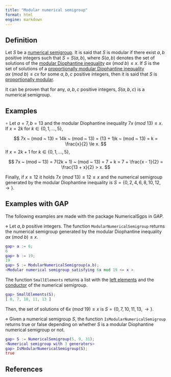 ```yaml
---
title: "Modular numerical semigroup"
format: html
engine: markdown
---
```


<!-- Definición de Num. Sem. -->

## Definition

Let $S$ be a [numerical semigroup](../Basic-concepts/Numerical-semigroup.qmd). It is said that $S$ is modular if there exist $a, b$ positive integers such that $S = S(a, b)$, where $S(a,b)$ denotes the set of solutions of the [modular Diophantine inequality](../Prop-modular-NS/Mod-Diophantine-ineq.qmd) $ax ~ (mod ~ b) \le x$. If $S$ is the set of solutions of a [proportionally modular Diophantine inequality](../Prop-modular-NS/Prop-mod-Diophantine-ineq.qmd) $ax ~ (mod ~ b) \le cx$ for some $a,b,c$ positive integers, then it is said that $S$ is [proportionally modular](NS-prop-modular.qmd).

It can be proven that for any, $a,b,c$ positive integers, $S(a,b,c)$ is a numerical semigroup.

## Examples

$\circ$ Let $a = 7, b = 13$ and the modular Diophantine inequality $7x ~ (mod ~ 13) \le x$. If $x = 2k$ for $k \in \{0, 1, \ldots, 5\}$,

$$
7x ~ (mod ~ 13) = 14k ~ (mod ~ 13) = (13 + 1)k ~ (mod ~ 13) = k = \frac{x}{2} \le x.
$$ If $x = 2k + 1$ for $k \in \{0, 1, \ldots, 5\}$,

$$
7x ~ (mod ~ 13) = 7(2k + 1) ~ (mod ~ 13) = 7 + k = 7 + \frac{x - 1}{2} = \frac{13 + x}{2} > x.
$$ 

Finally, if $x \ge 12$ it holds $7x ~ (mod ~ 13) \le 12 \le x$ and the numerical semigroup generated by the modular Diophantine inequality is $S = \{0, 2, 4, 6, 8, 10, 12, \rightarrow \}$.

## Examples with GAP

The following examples are made with the package NumericalSgps in GAP.

$\diamond$ Let $a, b$ positive integers. The function `ModularNumericalSemigroup` returns the numerical semigroup generated by the modular Diophantine inequality $ax ~ (mod ~ b) \le x$.

``` gap
gap> a := 6;
6
gap> b := 19;
19
gap> S := ModularNumericalSemigroup(a,b);
<Modular numerical semigroup satisfying 6x mod 19 <= x >
```

The function `SmallElements` returns a list with the [left elements](../Basic-concepts/Left-elements.qmd) and the [conductor](../Basic-concepts/Conductor.qmd) of the numerical semigroup.

``` gap
gap> SmallElements(S);
[ 0, 7, 10, 11, 13 ]
```

Then, the set of solutions of $6x ~ (mod ~ 19) \le x$ is $S = \{0, 7, 10, 11, 13, \rightarrow \}$.

$\diamond$ Given a numerical semigroup $S$, the function `IsModularNumericalSemigroup` returns true or false depending on whether $S$ is a modular Diophantine numerical semigroup or not.


```gap
gap> S := NumericalSemigroup(5, 9, 31);
<Numerical semigroup with 3 generators>
gap> IsModularNumericalSemigroup(S);
true
```


## References


